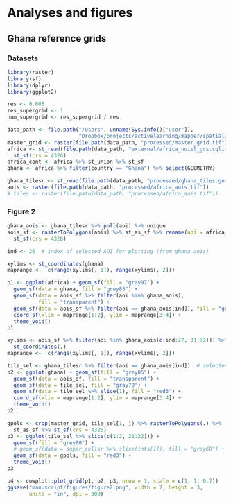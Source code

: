 
# Analyses and figures

## Ghana reference grids

### Datasets

```r
library(raster)
library(sf)
library(dplyr)
library(ggplot2)

res <- 0.005
res_supergrid <- 1
num_supergrid <- res_supergrid / res

data_path <- file.path("/Users", unname(Sys.info()["user"]),
                       "Dropbox/projects/activelearning/mapper/spatial/data")
master_grid <- raster(file.path(data_path, "processed/master_grid.tif"))
africa <- st_read(file.path(data_path, "external/africa_noisl_gcs.sqlite")) %>% 
  st_sf(crs = 4326)
africa_cont <- africa %>% st_union %>% st_sf
ghana <- africa %>% filter(country == "Ghana") %>% select(GEOMETRY)

ghana_tilesr <- st_read(file.path(data_path, "processed/ghana_tiles.geojson"))
aois <- raster(file.path(data_path, "processed/africa_aois.tif"))
# tiles <- raster(file.path(data_path, "processed/africa_aois.tif"))
```



### Figure 2
```r
ghana_aois <- ghana_tilesr %>% pull(aoi) %>% unique
aois_sf <- rasterToPolygons(aois) %>% st_as_sf %>% rename(aoi = africa_aois) %>%
  st_sf(crs = 4326)

ind <- 26  # index of selected AOI for plotting (from ghana_aois)

xylims <- st_coordinates(ghana)
maprange <-  c(range(xylims[, 1]), range(xylims[, 2]))

p1 <- ggplot(africa) + geom_sf(fill = "gray97") +
  geom_sf(data = ghana, fill = "grey85") +
  geom_sf(data = aois_sf %>% filter(aoi %in% ghana_aois),
          fill = "transparent") +
  geom_sf(data = aois_sf %>% filter(aoi == ghana_aois[ind]), fill = "gray70") +
  coord_sf(xlim = maprange[1:2], ylim = maprange[3:4]) +
  theme_void()
p1

xylims <- aois_sf %>% filter(aoi %in% ghana_aois[c(ind:27, 31:32)]) %>%
  st_coordinates(.)
maprange <-  c(range(xylims[, 1]), range(xylims[, 2]))

tile_sel <- ghana_tilesr %>% filter(aoi == ghana_aois[ind])  # selected tile
p2 <- ggplot(ghana) + geom_sf(fill = "grey85") +
  geom_sf(data = aois_sf, fill = "transparent") +
  geom_sf(data = tile_sel, fill = "gray70") +
  geom_sf(data = tile_sel %>% slice(1), fill = "red3") +
  coord_sf(xlim = maprange[1:2], ylim = maprange[3:4]) +
  theme_void()
p2

gpols <- crop(master_grid, tile_sel[1, ]) %>% rasterToPolygons(.) %>%
  st_as_sf %>% st_sf(crs = 4326)
p3 <- ggplot(tile_sel %>% slice(c(1:2, 21:22))) +
  geom_sf(fill = "grey80") +
  # geom_sf(data = super_cellsr %>% slice(ints[1]), fill = "grey60") +
  geom_sf(data = gpols, fill = "red3") +
  theme_void()
p3

p4 <- cowplot::plot_grid(p1, p2, p3, nrow = 1, scale = c(1, 1, 0.7))
ggsave("manuscript/figures/figure2.png", width = 7, height = 3, 
       units = "in", dpi = 300)

```

